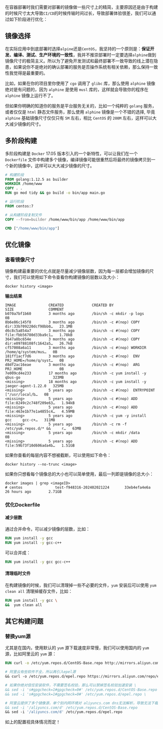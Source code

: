 在容器部署时我们需要对部署的镜像做一些尺寸上的精简，主要原因还是由于构建的时候尺寸太大导致`CI/CD`的时候传输时间过长，导致部署体验很差，我们可以通过如下阶段进行优化：

## 镜像选择

在实际应用中到底部署时选择`alpine`还是`CentOS`，我坚持的一个原则是：**保证开发、编译、测试、生产环境的一致性**，我并不推崇部署时一定要选择`alphine`做到镜像尺寸的极简主义。所以为了避免开发测试和最终部署不一致导致的线上潜在隐患，如果说你不是绝对的确认部署的服务是否操作系统有相关依赖，那么保持一致性我觉得是最重要的。

比如，如果在你的项目里你使用了 `cgo` 调用了 `glibc` 库，那么使用 `alphine` 镜像绝对是有问题的，因为 `alphine` 是使用 `musl` 库的，这样就会导致你的程序在 `alphine` 镜像上运行不了。

但如果你明确的知道你的服务是平台服务无关的，比如一个纯粹的 `golang` 服务，或者仅仅是 `html` 静态文件服务，那么使用 `alphine` 镜像是一个不错的选择, 毕竟 `alphine` 基础镜像尺寸仅仅只有 `5M` 左右，相比 `CentOS` 的 `200M` 左右，这样可以大大减少镜像的尺寸。

## 多阶段构建

多阶段构建是 `Docker` 17.05 版本引入的一个新特性，可以让我们在一个 `Dockerfile` 文件中构建多个镜像，编译镜像可能很重然后将最终的镜像拷贝到一个新的镜像中，这样可以大大减少镜像的尺寸。

```Dockerfile
# 构建阶段
FROM golang:1.12.5 as builder
WORKDIR /home/www
COPY . .
RUN go mod tidy && go build -o bin/app main.go

# 运行阶段
FROM centos:7

# 从构建阶段复制文件
COPY --from=builder /home/www/bin/app /home/www/bin/app

CMD ["/home/www/bin/app"]
```

## 优化镜像

### 查看镜像尺寸

镜像构建最重要的优化点就是尽量减少镜像层数，因为每一层都会增加镜像的尺寸，我们可以使用如下命令查看你构建镜像的层数以及大小：

```shell
docker history <image>
```
**输出结果**

```
IMAGE               CREATED             CREATED BY                                      SIZE                COMMENT
b070a7bf1b60        3 months ago        /bin/sh -c mkdir -p logs                        0B
8b6e86c145f8        3 months ago        /bin/sh -c #(nop) COPY dir:33b709220dcf98bb0…   23.1MB
d6c8c5a854a7        3 months ago        /bin/sh -c #(nop) COPY file:fbb56780d33ba9c1…   1.78kB
3647a8bc654e        3 months ago        /bin/sh -c #(nop) COPY dir:e09788108fc1642a5…   26.7kB
cf57008a6a11        3 months ago        /bin/sh -c #(nop) WORKDIR /home/q/system/mus…   0B
181ff1acf7d6        3 months ago        /bin/sh -c #(nop)  ENV PRJ_HOME=/home/q/syst…   0B
d8df2ac16eae        3 months ago        /bin/sh -c #(nop)  ARG PRJ_HOME                 0B
7e009cd4e233        17 months ago       /bin/sh -c yum install -y qbus-go               323MB
<missing>           18 months ago       /bin/sh -c yum install -y jaeger-agent-1.22.0   325MB
<missing>           5 years ago         /bin/sh -c #(nop)  ENTRYPOINT ["/usr/local/b…   0B
<missing>           5 years ago         /bin/sh -c #(nop) ADD file:8249c2c748f209e63…   1.94kB
<missing>           5 years ago         /bin/sh -c #(nop) ADD file:463e1b77e1a4855c4…   4.59MB
<missing>           5 years ago         /bin/sh -c yum -y install     gcc     gcc-c+…   311MB
<missing>           5 years ago         /bin/sh -c rm -f /etc/yum.repos.d/* &&     r…   63MB
<missing>           5 years ago         /bin/sh -c mkdir /data                          0B
<missing>           5 years ago         /bin/sh -c #(nop) ADD file:59b73f10d606ada4b…   1.51GB
```
如果你查看的每层内容不想被截断，可以使用如下命令：

```shell
docker history --no-trunc <image>
```

如果你只想看每个镜像总的大小也可以简单使用，最后一列即是镜像的总大小：

```shell
docker images | grep <imageID>
# centos               test-f948316-202402021224       33eb4efa4e6a        26 hours ago        2.71GB
```

### 优化Dockerfile

#### 减少层数

通过合并命令，可以减少镜像的层数，比如：

```Dockerfile
RUN yum install -y gcc
RUN yum install -y gcc-c++
```

可以合并成：

```Dockerfile
RUN yum install -y gcc gcc-c++
```

#### 清理临时文件

  在构建镜像的时候，我们可以清理掉一些不必要的文件，`yum` 安装后可以使用 `yum clean all` 清理掉缓存文件，比如：

```Dockerfile
RUN yum install -y gcc \
&&  yum clean all
```
## 其它构建问题

### 替换yum源

尤其是在国内，使用默认的 `yum` 源下载速度非常慢，我们可以使用国内的 `yum` 源，比如阿里云的 `yum` 源：

```Dockerfile
RUN curl -o /etc/yum.repos.d/CentOS-Base.repo http://mirrors.aliyun.com/repo/Centos-7.repo \

# 阿里云有些软件不全，所以再引入epel源
&& curl -o /etc/yum.repos.d/epel.repo https://mirrors.aliyun.com/repo/epel-7.repo

# 如果你绝对信任安装软件，不需要签名校验，那么可以禁掉签名校验加速安装 \
&& sed -i 's#gpgcheck=1#gpgcheck=0#' /etc/yum.repos.d/CentOS-Base.repo \
&& sed -i 's#gpgcheck=1#gpgcheck=0#' /etc/yum.repos.d/epel.repo \

# 阿里云提供了多个镜像源，单个别内网环境对 aliyuncs.com dns无法解析，导致无法下载，所以我们只保留aliyun.com源 \
&& sed -i '/aliyuncs.com/d' /etc/yum.repos.d/CentOS-Base.repo
&& sed -i '/aliyuncs.com/d' /etc/yum.repos.d/epel.repo
```

如上的配置视具体情况而定！
